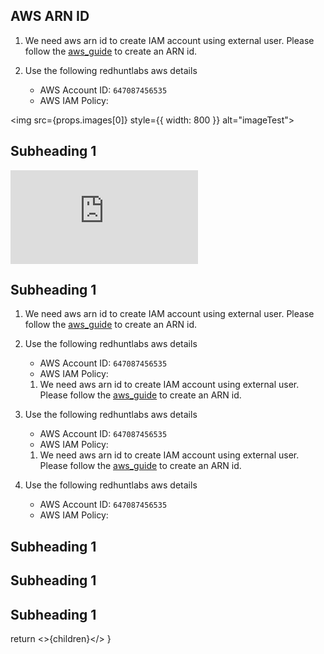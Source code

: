 <h2 id="AWS_ARN">AWS ARN ID</h2>

1.  We need aws arn id to create IAM account using external user. Please follow the [aws_guide](https://docs.aws.amazon.com/IAM/latest/UserGuide/id_roles_common-scenarios_third-party.html) to create an ARN id.
2.  Use the following redhuntlabs aws details

    - AWS Account ID: `647087456535`
    - AWS IAM Policy:

<img src={props.images[0]} style={{ width: 800 }} alt="imageTest"></img>

<h2 id="subheading1">Subheading 1</h2>

<iframe
  style={{ width: 800, height: 500 }}
  src="https://www.youtube.com/embed/Id64silK_7M"
  frameborder="0"
  allow="accelerometer; autoplay; encrypted-media; gyroscope; picture-in-picture"
  allowfullscreen
></iframe>

<h2 id="subheading2">Subheading 1</h2>

1.  We need aws arn id to create IAM account using external user. Please follow the [aws_guide](https://docs.aws.amazon.com/IAM/latest/UserGuide/id_roles_common-scenarios_third-party.html) to create an ARN id.
2.  Use the following redhuntlabs aws details

    - AWS Account ID: `647087456535`
    - AWS IAM Policy:

    1.  We need aws arn id to create IAM account using external user. Please follow the [aws_guide](https://docs.aws.amazon.com/IAM/latest/UserGuide/id_roles_common-scenarios_third-party.html) to create an ARN id.

3.  Use the following redhuntlabs aws details

    - AWS Account ID: `647087456535`
    - AWS IAM Policy:

    1.  We need aws arn id to create IAM account using external user. Please follow the [aws_guide](https://docs.aws.amazon.com/IAM/latest/UserGuide/id_roles_common-scenarios_third-party.html) to create an ARN id.

4.  Use the following redhuntlabs aws details

    - AWS Account ID: `647087456535`
    - AWS IAM Policy:

<h2 id="subheading3">Subheading 1</h2>
<h2 id="subheading4">Subheading 1</h2>
<h2 id="subheading1">Subheading 1</h2>

  return <>{children}</>
}
